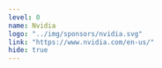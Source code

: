 ---
level: 0
name: Nvidia
logo: "../img/sponsors/nvidia.svg"
link: "https://www.nvidia.com/en-us/"
hide: true
---
